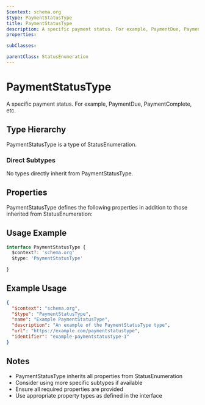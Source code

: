 ```yaml
---
$context: schema.org
$type: PaymentStatusType
title: PaymentStatusType
description: A specific payment status. For example, PaymentDue, PaymentComplete, etc.
properties:

subClasses:

parentClass: StatusEnumeration
---
```


# PaymentStatusType

A specific payment status. For example, PaymentDue, PaymentComplete, etc.

## Type Hierarchy

PaymentStatusType is a type of StatusEnumeration.

### Direct Subtypes

No types directly inherit from PaymentStatusType.

## Properties

PaymentStatusType defines the following properties in addition to those inherited from StatusEnumeration:



## Usage Example

```typescript
interface PaymentStatusType {
  $context?: 'schema.org'
  $type: 'PaymentStatusType'

}
```

## Example Usage

```json
{
  "$context": "schema.org",
  "$type": "PaymentStatusType",
  "name": "Example PaymentStatusType",
  "description": "An example of the PaymentStatusType type",
  "url": "https://example.com/paymentstatustype",
  "identifier": "example-paymentstatustype-1"
}
```

## Notes

- PaymentStatusType inherits all properties from StatusEnumeration
- Consider using more specific subtypes if available
- Ensure all required properties are provided
- Use appropriate property types as defined in the interface
